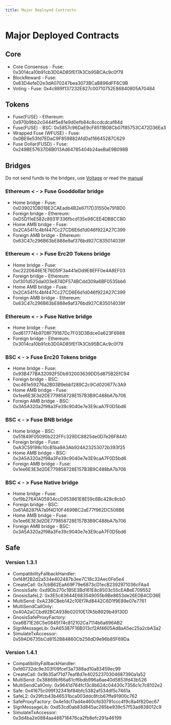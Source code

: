 ```yaml
---
title: Major Deployed Contracts
---
```


# Major Deployed Contracts

## Core

- Core Consensus - Fuse: 0x3014ca10b91cb3D0AD85fEf7A3Cb95BCAc9c0f79
- BlockReward - Fuse: 0x63D4efeD2e3dA070247bea3073BCaB896dFF6C9B
- Voting - Fuse: 0x4c889f137232E827c00710752E86840805A70484

## Tokens

- Fuse(FUSE) - Ethereum: 0x970b9bb2c0444f5e81e9d0efb84c8ccdcdcaf84d
- Fuse(FUSE) - BSC: 0x5857c96DaE9cF8511B08Cb07f85753C472D36Ea3
- Wrapped Fuse (WFUSE) - Fuse: 0x0BE9e53fd7EDaC9F859882AfdDa116645287C629
- Fuse Dollar(FUSD) - Fuse: 0x249BE57637D8B013Ad64785404b24aeBaE9B098B

## Bridges

Do not send funds to the bridges, use [Voltage](https://voltage.finance) or read the [manual](../../basics/bridge/bridge-to-fuse.mdx)

### Ethereum \< - > Fuse Gooddollar bridge

- Home bridge - Fuse: 0xD39021DB018E2CAEadb4B2e6717D31550e7918D0
- Foreign bridge - Ethereum: 0xD5D11eE582c8931F336fbcd135e98CEE4DB8CCB0
- Home AMB bridge - Fuse: 0x2CA5411c4bf447Cc27CD6E6d1d046f922A27C399
- Foreign AMB bridge - Ethereum: 0x63C47c296B63bE888e9af376bd927C835014039f

### Ethereum < - > Fuse Erc20 Tokens bridge

- Home bridge - Fuse: 0xc2220646E1E76D5fF3a441eDd9E8EFF0e4A8EF03&#x20;
- Foreign bridge - Ethereum: 0xf301d525da003e874DF574BCdd309a6BF0535bb6&#x20;
- Home AMB bridge - Fuse: 0x2CA5411c4bf447Cc27CD6E6d1d046f922A27C399&#x20;
- Foreign AMB bridge - Ethereum: 0x63C47c296B63bE888e9af376bd927C835014039f

### Ethereum < - > Fuse Native bridge

- Home bridge - Fuse: 0xd617774b9708F79187Dc7F03D3Bdce0a623F6988&#x20;
- Foreign bridge - Ethereum: 0x3014ca10b91cb3D0AD85fEf7A3Cb95BCAc9c0f79

### BSC < - > Fuse Erc20 Tokens bridge

- Home bridge - Fuse: 0x93B477BA32092F5Db932003639DD5d875B2EfC94&#x20;
- Foreign bridge - BSC: 0xc461e59276a2B03B9ebb1289C2c9Cd020677c3A9&#x20;
- Home AMB bridge - Fuse: 0x1ee6E3E3d2DE779858728E157B3B9C488bA7b706&#x20;
- Foreign AMB bridge - BSC: 0x3A5A320a2f98a3Fe39c9040e7e3E9caA7F0D5bd6

### BSC < - > Fuse BNB bridge

- Home bridge - BSC: 0x51849F05090b222FFc329DC8825de0D7e26F84A1&#x20;
- Foreign bridge - Fuse: 0xA3C59198c10cB1ba9A3Ab924A23253072b393f25&#x20;
- Home AMB bridge - BSC: 0x3A5A320a2f98a3Fe39c9040e7e3E9caA7F0D5bd6&#x20;
- Foreign AMB bridge - Fuse: 0x1ee6E3E3d2DE779858728E157B3B9C488bA7b706

### BSC < - > Fuse Native bridge

- Home bridge - Fuse: 0xf9b276A1A05934ccD953861E8E59c6Bc428c8cbD&#x20;
- Foreign bridge - BSC: 0x61A8287fA7a9f4D10F4699BC2aE77f962DC508B6&#x20;
- Home AMB bridge - Fuse: 0x1ee6E3E3d2DE779858728E157B3B9C488bA7b706&#x20;
- Foreign AMB bridge - BSC: 0x3A5A320a2f98a3Fe39c9040e7e3E9caA7F0D5bd6

## Safe

### Version 1.3.1

- CompatibilityFallbackHandler: 0xf48f2B2d2a534e402487b3ee7C18c33Aec0Fe5e4
- CreateCall: 0x7cbB62EaA69F79e6873cD1ecB2392971036cFAa4
- GnosisSafe: 0xd9Db270c1B5E3Bd161E8c8503c55cEABeE709552
- GnosisSafeL2: 0x3E5c63644E683549055b9Be8653de26E0B4CD36E
- MultiSend: 0xA238CBeb142c10Ef7Ad8442C6D1f9E89e07e7761
- MultiSendCallOnly: 0x40A2aCCbd92BCA938b02010E17A5b8929b49130D
- GnosisSafeProxyFactory: 0xa6B71E26C5e0845f74c812102Ca7114b6a896AB2
- SignMessageLib: 0xA65387F16B013cf2Af4605Ad8aA5ec25a2cbA3a2
- SimulateTxAccessor: 0x59AD6735bCd8152B84860Cb256dD9e96b85F69Da

### Version 1.4.1

- CompatibilityFallbackHandler: 0xfd0732dc9e303f09fcef3a7388ad10a83459ec99
- CreateCall: 0x9b35af71d77eaf8d7e40252370304687390a1a52
- MultiSend: 0x38869bf66a61cf6bdb996a6ae40d5853fd43b526
- MultiSendCallOnly: 0x9641d764fc13c8b624c04430c7356c1c7c8102e2
- Safe: 0x41675c099f32341bf84bfc5382af534df5c7461a
- SafeL2: 0x29fcb43b46531bca003ddc8fcb67ffe91900c762
- SafeProxyFactory: 0x4e1dcf7ad4e460cfd30791ccc4f9c8a4f820ec67
- SignMessageLib: 0xd53cd0ab83d845ac265be939c57f53ad838012c9
- SimulateTxAccessor: 0x3d4ba2e0884aa488718476ca2fb8efc291a46199